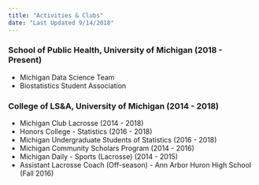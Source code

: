 ```yaml
---
title: "Activities & Clubs"
date: "Last Updated 9/14/2018"
---
```


### School of Public Health, University of Michigan (2018 - Present)

- Michigan Data Science Team
- Biostatistics Student Association

### College of LS&A, University of Michigan (2014 - 2018)

- Michigan Club Lacrosse (2014 - 2018)
- Honors College - Statistics (2016 - 2018)
- Michigan Undergraduate Students of Statistics (2016 - 2018)
- Michigan Community Scholars Program (2014 - 2016)
- Michigan Daily - Sports (Lacrosse) (2014 - 2015)
- Assistant Lacrosse Coach (Off-season) - Ann Arbor Huron High School (Fall 2016)